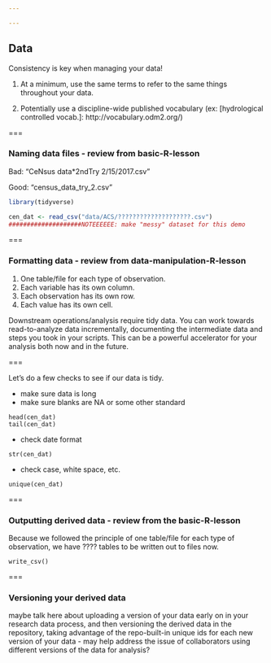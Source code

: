 ```yaml
---

---
```


## Data

Consistency is key when managing your data!

1. At a minimum, use the same terms to refer to the same things throughout your data.

2. Potentially use a discipline-wide published vocabulary (ex: [hydrological controlled vocab.]: http://vocabulary.odm2.org/)

===

### Naming data files - review from basic-R-lesson

Bad:
"CeNsus data*2ndTry 2/15/2017.csv"   

Good:
"census_data_try_2.csv"  

```r
library(tidyverse)

cen_dat <- read_csv("data/ACS/????????????????????.csv")
####################NOTEEEEEE: make "messy" dataset for this demo 
```

===

### Formatting data - review from data-manipulation-R-lesson

1. One table/file for each type of observation.
2. Each variable has its own column.
3. Each observation has its own row.
4. Each value has its own cell.

Downstream operations/analysis require tidy data. You can work towards read-to-analyze data incrementally,
documenting the intermediate data and steps you took in your scripts.  This can be a powerful accelerator 
for your analysis both now and in the future.  

===

Let's do a few checks to see if our data is tidy.

 - make sure data is long
 - make sure blanks are NA or some other standard
```{}
head(cen_dat)
tail(cen_dat)
```    
 
 - check date format
```{}
str(cen_dat)    
```  

 - check case, white space, etc.  
```{}
unique(cen_dat)     
```
    
===
    
### Outputting derived data - review from the basic-R-lesson
    
Because we followed the principle of one table/file for each type of observation, 
we have ???? tables to be written out to files now.  

```{}
write_csv()
```

===
    
### Versioning your derived data

maybe talk here about uploading a version of your data early on in your research data process, and then versioning the derived data in the repository, taking advantage of the repo-built-in unique ids for each new version of your data - may help address the issue of collaborators using different versions of the data for analysis?


